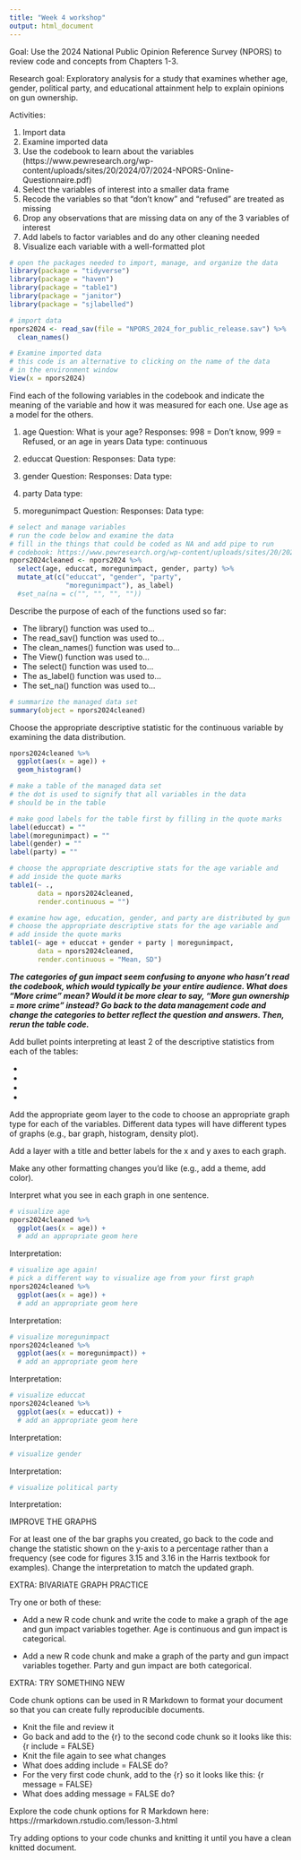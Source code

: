 ```yaml
---
title: "Week 4 workshop"
output: html_document
---
```


Goal: Use the 2024 National Public Opinion Reference Survey (NPORS) to review code and concepts from Chapters 1-3.

Research goal: Exploratory analysis for a study that examines whether age, gender, political party, and educational attainment help to explain opinions on gun ownership.

Activities:

1) Import data
2) Examine imported data 
3) Use the codebook to learn about the variables (https://www.pewresearch.org/wp-content/uploads/sites/20/2024/07/2024-NPORS-Online-Questionnaire.pdf)
4) Select the variables of interest into a smaller data frame
5) Recode the variables so that "don't know" and "refused" are treated as missing 
6) Drop any observations that are missing data on any of the 3 variables of interest 
7) Add labels to factor variables and do any other cleaning needed
8) Visualize each variable with a well-formatted plot

```r
# open the packages needed to import, manage, and organize the data
library(package = "tidyverse")
library(package = "haven")
library(package = "table1")
library(package = "janitor")
library(package = "sjlabelled")
```

```r
# import data 
npors2024 <- read_sav(file = "NPORS_2024_for_public_release.sav") %>% 
  clean_names()
```

```r
# Examine imported data
# this code is an alternative to clicking on the name of the data
# in the environment window
View(x = npors2024)
```

Find each of the following variables in the codebook and indicate the meaning of the variable and how it was measured for each one. Use age as a model for the others.

1) age
Question: What is your age? 
Responses: 998 = Don't know, 999 = Refused, or an age in years
Data type: continuous 

2) educcat
Question: 
Responses:
Data type: 

3) gender 
Question: 
Responses:
Data type: 

4) party
Data type: 

5) moregunimpact 
Question: 
Responses:
Data type: 


```r
# select and manage variables
# run the code below and examine the data 
# fill in the things that could be coded as NA and add pipe to run
# codebook: https://www.pewresearch.org/wp-content/uploads/sites/20/2024/07/2024-NPORS-Online-Questionnaire.pdf
npors2024cleaned <- npors2024 %>% 
  select(age, educcat, moregunimpact, gender, party) %>% 
  mutate_at(c("educcat", "gender", "party", 
              "moregunimpact"), as_label)  
  #set_na(na = c("", "", "", ""))
```

Describe the purpose of each of the functions used so far:

* The library() function was used to...
* The read_sav() function was used to...
* The clean_names() function was used to...
* The View() function was used to...
* The select() function was used to...
* The as_label() function was used to...
* The set_na() function was used to...

```r
# summarize the managed data set
summary(object = npors2024cleaned)
```
Choose the appropriate descriptive statistic for the continuous variable by examining the data distribution. 
```r
npors2024cleaned %>% 
  ggplot(aes(x = age)) +
  geom_histogram()
```


```r
# make a table of the managed data set
# the dot is used to signify that all variables in the data
# should be in the table

# make good labels for the table first by filling in the quote marks
label(educcat) = ""
label(moregunimpact) = ""
label(gender) = ""
label(party) = ""

# choose the appropriate descriptive stats for the age variable and 
# add inside the quote marks
table1(~ .,
       data = npors2024cleaned,
       render.continuous = "")
```

```r
# examine how age, education, gender, and party are distributed by gun impact
# choose the appropriate descriptive stats for the age variable and 
# add inside the quote marks
table1(~ age + educcat + gender + party | moregunimpact,
       data = npors2024cleaned,
       render.continuous = "Mean, SD")
```

***The categories of gun impact seem confusing to anyone who hasn't read the codebook, which would typically be your entire audience. What does "More crime" mean? Would it be more clear to say, "More gun ownership = more crime" instead? Go back to the data management code and change the categories to better reflect the question and answers. Then, rerun the table code.***

Add bullet points interpreting at least 2 of the descriptive statistics from each of the tables:

* 
*
*
* 


Add the appropriate geom layer to the code to choose an appropriate graph type for each of the variables. Different data types will have different types of graphs (e.g., bar graph, histogram, density plot).

Add a layer with a title and better labels for the x and y axes to each graph.

Make any other formatting changes you'd like (e.g., add a theme, add color).

Interpret what you see in each graph in one sentence. 

```r
# visualize age
npors2024cleaned %>% 
  ggplot(aes(x = age)) +
  # add an appropriate geom here 
```

Interpretation:

```r
# visualize age again!
# pick a different way to visualize age from your first graph
npors2024cleaned %>% 
  ggplot(aes(x = age)) +
  # add an appropriate geom here 
```

Interpretation:

```r
# visualize moregunimpact
npors2024cleaned %>% 
  ggplot(aes(x = moregunimpact)) +
  # add an appropriate geom here
```

Interpretation: 

```r
# visualize educcat 
npors2024cleaned %>% 
  ggplot(aes(x = educcat)) +
  # add an appropriate geom here

```

Interpretation: 

```r
# visualize gender 


```

Interpretation: 

```r
# visualize political party 


```

Interpretation: 


IMPROVE THE GRAPHS

For at least one of the bar graphs you created, go back to the code and change the statistic shown on the y-axis to a percentage rather than a frequency (see code for figures 3.15 and 3.16 in the Harris textbook for examples). Change the interpretation to match the updated graph.

EXTRA: BIVARIATE GRAPH PRACTICE

Try one or both of these: 

* Add a new R code chunk and write the code to make a graph of the age and gun impact variables together. Age is continuous and gun impact is categorical.

* Add a new R code chunk and make a graph of the party and gun impact variables together. Party and gun impact are both categorical.

EXTRA: TRY SOMETHING NEW

Code chunk options can be used in R Markdown to format your document so that you can create fully reproducible documents.

* Knit the file and review it
* Go back and add to the {r} to the second code chunk so it looks like this: {r include = FALSE}
* Knit the file again to see what changes
* What does adding include = FALSE do?
* For the very first code chunk, add to the {r} so it looks like this: {r message = FALSE}
* What does adding message = FALSE do? 

Explore the code chunk options for R Markdown here: https://rmarkdown.rstudio.com/lesson-3.html

Try adding options to your code chunks and knitting it until you have a clean knitted document.
